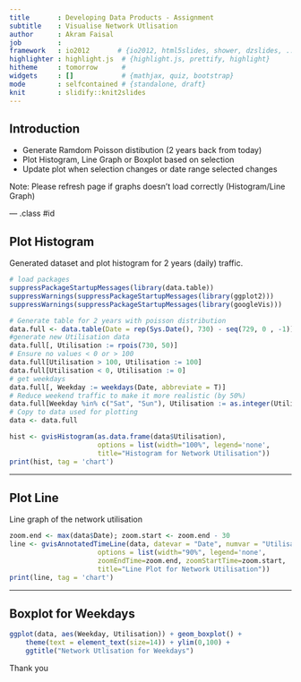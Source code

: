 ---
title       : Developing Data Products - Assignment
subtitle    : Visualise Network Utlisation
author      : Akram Faisal
job         : 
framework   : io2012       # {io2012, html5slides, shower, dzslides, ...}
highlighter : highlight.js  # {highlight.js, prettify, highlight}
hitheme     : tomorrow      # 
widgets     : []            # {mathjax, quiz, bootstrap}
mode        : selfcontained # {standalone, draft}
knit        : slidify::knit2slides
--- 

## Introduction

- Generate Ramdom Poisson distibution (2 years back from today)
- Plot Histogram, Line Graph or Boxplot based on selection
- Update plot when selection changes or date range selected changes



Note: Please refresh page if graphs doesn't load correctly (Histogram/Line Graph)

--- .class #id

## Plot Histogram

Generated dataset and plot histogram for 2 years (daily) traffic.

```{r, echo=FALSE}
# load packages
suppressPackageStartupMessages(library(data.table))
suppressWarnings(suppressPackageStartupMessages(library(ggplot2)))
suppressWarnings(suppressPackageStartupMessages(library(googleVis)))

# Generate table for 2 years with poisson distribution
data.full <- data.table(Date = rep(Sys.Date(), 730) - seq(729, 0 , -1))
#generate new Utilisation data
data.full[, Utilisation := rpois(730, 50)]
# Ensure no values < 0 or > 100
data.full[Utilisation > 100, Utilisation := 100]
data.full[Utilisation < 0, Utilisation := 0]
# get weekdays
data.full[, Weekday := weekdays(Date, abbreviate = T)]
# Reduce weekend traffic to make it more realistic (by 50%)
data.full[Weekday %in% c("Sat", "Sun"), Utilisation := as.integer(Utilisation * 0.50)]
# Copy to data used for plotting
data <- data.full
```

```{r echo=TRUE, results = 'asis'}
hist <- gvisHistogram(as.data.frame(data$Utilisation),
                      options = list(width="100%", legend='none',
                      title="Histogram for Network Utilisation"))
print(hist, tag = 'chart')

```

---

## Plot Line 

Line graph of the network utilisation

```{r echo=TRUE, results = 'asis'}
zoom.end <- max(data$Date); zoom.start <- zoom.end - 30
line <- gvisAnnotatedTimeLine(data, datevar = "Date", numvar = "Utilisation",
                      options = list(width="90%", legend='none',
                      zoomEndTime=zoom.end, zoomStartTime=zoom.start,
                      title="Line Plot for Network Utilisation"))
print(line, tag = 'chart')
```

---

## Boxplot for Weekdays

```{r echo=TRUE, fig.width = 7, fig.height = 3, dpi = 100}
ggplot(data, aes(Weekday, Utilisation)) + geom_boxplot() +
    theme(text = element_text(size=14)) + ylim(0,100) +
    ggtitle("Network Utlisation for Weekdays")
```

Thank you